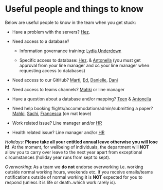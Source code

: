 # Useful people and things to know

Below are useful people to know in the team when you get stuck:

-   Have a problem with the servers? [Hez](mailto:hezekiah.omulo@ndorms.ox.ac.uk).

-   Need access to a database?

    -   Information governance training: [Lydia Underdown](malto:infogov@ndorms.ox.ac.uk)

    -   Specific access to database: [Hez](mailto:hezekiah.omulo@ndorms.ox.ac.uk). & [Antonella](mailto:antonella.delmestri@ndorms.ox.ac.uk) (you must get approval from your line manager and cc your line manager when requesting access to databases)

-   Need access to our GitHub? [Marti](marti.catalasabate@ndorms.ox.ac.uk), [Ed](mailto:edward.burn@ndorms.ox.ac.uk), [Danielle](mailto:danielle.newby@ndorms.ox.ac.uk), [Dani](mailto:daniel.prietoalhambra@ndorms.ox.ac.uk)

-   Need access to teams channels? [Mahki](mailto:mahkameh.mafi@ndorms.ox.ac.uk) or line manager

-   Have a question about a database and/or mapping? [Teen](malto:waiyi.man@ndorms.ox.ac.uk) & [Antonella](mailto:antonella.delmestri@ndorms.ox.ac.uk)

-   Need help booking flights/accommodation/admin/submitting a paper? [Mahki](mailto:mahkameh.mafi@ndorms.ox.ac.uk), [Sachi](malto:sachi.chan@ndorms.ox.ac.uk), [Francesca](malto:francesca.walker@ndorms.ox.ac.uk) (on mat leave)

-   Work related issue? Line manager and/or [HR](hr@ndorms.ox.ac.uk)

-   Health related issue? Line manager and/or [HR](hr@ndorms.ox.ac.uk)

*Holidays:* **Please take all your entitled annual leave otherwise you will lose it!**. At the moment, for wellbeing of individuals, the department will **NOT** allow you to carry over leave to the next year apart from exceptional circumstances (holiday year runs from sept to sept).

*Overworking:* As a team we **do not** endorse overworking i.e. working outside normal working hours, weekends etc. If you receive emails/teams notifications outside of normal working it is **NOT** expected for you to respond (unless it is life or death..which work rarely is).
